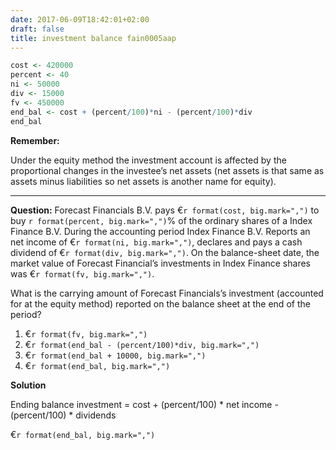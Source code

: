 ```yaml
---
date: 2017-06-09T18:42:01+02:00
draft: false
title: investment balance fain0005aap
---
```


```r
cost <- 420000
percent <- 40
ni <- 50000
div <- 15000
fv <- 450000
end_bal <- cost + (percent/100)*ni - (percent/100)*div
end_bal
```



**Remember:**

Under the equity method the investment account is affected by the proportional changes in the investee's net assets (net assets is that same as assets minus liabilities so net assets is another name for equity).

***

**Question:**
Forecast Financials B.V. pays €`r format(cost, big.mark=",")` to buy `r format(percent, big.mark=",")`% of the ordinary shares of a Index Finance B.V. During the accounting period Index Finance B.V. Reports an net income of €`r format(ni, big.mark=",")`, declares and pays a cash dividend of €`r format(div, big.mark=",")`. On the balance-sheet date, the market value of Forecast Financial’s investments in Index Finance shares was €`r format(fv, big.mark=",")`.

What is the carrying amount of Forecast Financials’s investment (accounted for at the equity method) reported on the balance sheet at the end of the period?

1. €`r format(fv, big.mark=",")`
2. €`r format(end_bal - (percent/100)*div, big.mark=",")`
3. €`r format(end_bal + 10000, big.mark=",")`
4. €`r format(end_bal, big.mark=",")`

**Solution**

Ending balance investment = cost + (percent/100) * net income - (percent/100) * dividends

€`r format(end_bal, big.mark=",")`
